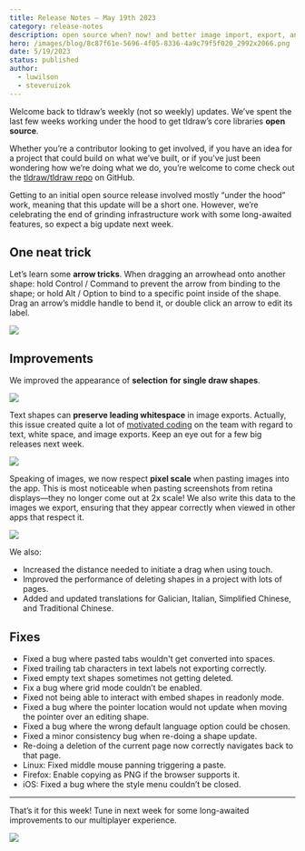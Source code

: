 ```yaml
---
title: Release Notes – May 19th 2023
category: release-notes
description: open source when? now! and better image import, export, and one neat trick.
hero: /images/blog/8c87f61e-5696-4f05-8336-4a9c79f5f020_2992x2066.png
date: 5/19/2023
status: published
author:
  - luwilson
  - steveruizok
---
```


Welcome back to tldraw’s weekly (not so weekly) updates. We’ve spent the last few weeks working under the hood to get tldraw’s core libraries **open source**.

Whether you’re a contributor looking to get involved, if you have an idea for a project that could build on what we’ve built, or if you’ve just been wondering how we’re doing what we do, you’re welcome to come check out the [tldraw/tldraw repo](https://github.com/tldraw/tldraw) on GitHub.

Getting to an initial open source release involved mostly “under the hood” work, meaning that this update will be a short one. However, we’re celebrating the end of grinding infrastructure work with some long-awaited features, so expect a big update next week.

## One neat trick

Let’s learn some **arrow tricks**. When dragging an arrowhead onto another shape: hold Control / Command to prevent the arrow from binding to the shape; or hold Alt / Option to bind to a specific point inside of the shape. Drag an arrow’s middle handle to bend it, or double click an arrow to edit its label.

![](/images/blog/c1c2b15b-dbc0-455b-a963-5fe81e246dd2_720x406.gif)

## Improvements

We improved the appearance of **selection** **for single draw shapes**.

![](/images/blog/24ccdcbe-3b7d-4cd3-991a-b39f6f649904_2776x688.png)

Text shapes can **preserve leading whitespace** in image exports. Actually, this issue created quite a lot of [motivated coding](https://twitter.com/steveruizok/status/1658820828983590912) on the team with regard to text, white space, and image exports. Keep an eye out for a few big releases next week.

![](/images/blog/fa93c03b-c35a-4646-90e2-62460b4d75a9_2688x834.png)

Speaking of images, we now respect **pixel scale** when pasting images into the app. This is most noticeable when pasting screenshots from retina displays—they no longer come out at 2x scale! We also write this data to the images we export, ensuring that they appear correctly when viewed in other apps that respect it.

![](/images/blog/60c639ec-aafd-43b9-b5a8-6fbfcc798a3a_720x406.gif)

We also:

- Increased the distance needed to initiate a drag when using touch.
- Improved the performance of deleting shapes in a project with lots of pages.
- Added and updated translations for Galician, Italian, Simplified Chinese, and Traditional Chinese.

## Fixes

- Fixed a bug where pasted tabs wouldn't get converted into spaces.
- Fixed trailing tab characters in text labels not exporting correctly.
- Fixed empty text shapes sometimes not getting deleted.
- Fix a bug where grid mode couldn’t be enabled.
- Fixed not being able to interact with embed shapes in readonly mode.
- Fixed a bug where the pointer location would not update when moving the pointer over an editing shape.
- Fixed a bug where the wrong default language option could be chosen.
- Fixed a minor consistency bug when re-doing a shape update.
- Re-doing a deletion of the current page now correctly navigates back to that page.
- Linux: Fixed middle mouse panning triggering a paste.
- Firefox: Enable copying as PNG if the browser supports it.
- iOS: Fixed a bug where the style menu couldn’t be closed.

---

That’s it for this week! Tune in next week for some long-awaited improvements to our multiplayer experience.

![](/images/blog/542769d2-eb5d-41da-bdaa-41acd33328a2_720x406.gif)
